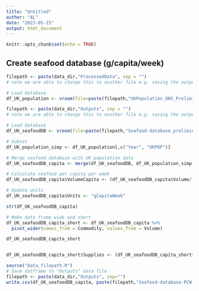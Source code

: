 ```yaml
---
title: "Untitled"
author: "AL"
date: "2023-05-15"
output: html_document
---
```


```r
knitr::opts_chunk$set(echo = TRUE)
```


## Create seafood database (g/capita/week)

```r
filepath <- paste(data_dir,"ProcessedData", sep = "") 
# note we are able to change this to another file e.g. saving the output
```

```r
# Load database 
df_UK_population <- vroom(file=paste(filepath,"UKPopulation_ONS_PreliminaryCleaned.csv", sep="/"), na = c("NA"))
```


```r
filepath <- paste(data_dir,"Outputs", sep = "") 
# note we are able to change this to another file e.g. saving the output
```

```r
# Load database 
df_UK_seafoodDB <- vroom(file=paste(filepath,"Seafood-database_preliminary.csv", sep="/"), na = c("NA"))
```




```r
# Subset 
df_UK_population_simp <- df_UK_population[,c("Year", "UKPOP")]

# Merge seafood database with UK population data
df_UK_seafoodDB_capita <- merge(df_UK_seafoodDB, df_UK_population_simp, by = "Year")

# Calculate seafood per capita per week
df_UK_seafoodDB_capita$VolumeCapita <- (df_UK_seafoodDB_capita$Volume/ df_UK_seafoodDB_capita$UKPOP)/52

# Update units
df_UK_seafoodDB_capita$Units <- "gCapitaWeek"

str(df_UK_seafoodDB_capita)

# Make data frame wide and short
df_UK_seafoodDB_capita_short <- df_UK_seafoodDB_capita %>%
  pivot_wider(names_from = Commodity, values_from = Volume)

df_UK_seafoodDB_capita_short


df_UK_seafoodDB_capita_short$Supplies <- (df_UK_seafoodDB_capita_short$Production + df_UK_seafoodDB_capita_short$Imports) - df_UK_seafoodDB_capita_short$Exports

```


```r
source("Data_filepath.R")
# Save datframe to "Outputs" data file
filepath <- paste(data_dir,"Outputs", sep="")
write.csv(df_UK_seafoodDB_capita, paste(filepath,"Seafood-database-PCW_preliminary.csv",sep="/"), row.names = FALSE)
```




